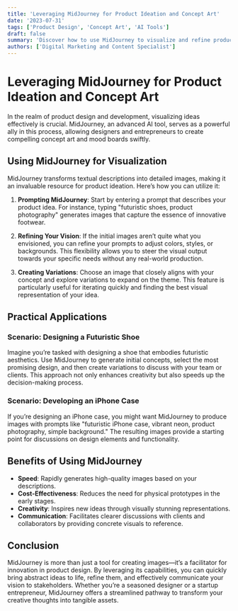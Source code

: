 ```yaml
---
title: 'Leveraging MidJourney for Product Ideation and Concept Art'
date: '2023-07-31'
tags: ['Product Design', 'Concept Art', 'AI Tools']
draft: false
summary: 'Discover how to use MidJourney to visualize and refine product ideas, facilitating discussions with clients and enhancing creative processes.'
authors: ['Digital Marketing and Content Specialist']
---
```


# Leveraging MidJourney for Product Ideation and Concept Art

In the realm of product design and development, visualizing ideas effectively is crucial. MidJourney, an advanced AI tool, serves as a powerful ally in this process, allowing designers and entrepreneurs to create compelling concept art and mood boards swiftly.

## Using MidJourney for Visualization

MidJourney transforms textual descriptions into detailed images, making it an invaluable resource for product ideation. Here’s how you can utilize it:

1. **Prompting MidJourney**: Start by entering a prompt that describes your product idea. For instance, typing "futuristic shoes, product photography" generates images that capture the essence of innovative footwear.

2. **Refining Your Vision**: If the initial images aren’t quite what you envisioned, you can refine your prompts to adjust colors, styles, or backgrounds. This flexibility allows you to steer the visual output towards your specific needs without any real-world production.

3. **Creating Variations**: Choose an image that closely aligns with your concept and explore variations to expand on the theme. This feature is particularly useful for iterating quickly and finding the best visual representation of your idea.

## Practical Applications

### Scenario: Designing a Futuristic Shoe

Imagine you’re tasked with designing a shoe that embodies futuristic aesthetics. Use MidJourney to generate initial concepts, select the most promising design, and then create variations to discuss with your team or clients. This approach not only enhances creativity but also speeds up the decision-making process.

### Scenario: Developing an iPhone Case

If you’re designing an iPhone case, you might want MidJourney to produce images with prompts like "futuristic iPhone case, vibrant neon, product photography, simple background." The resulting images provide a starting point for discussions on design elements and functionality.

## Benefits of Using MidJourney

- **Speed**: Rapidly generates high-quality images based on your descriptions.
- **Cost-Effectiveness**: Reduces the need for physical prototypes in the early stages.
- **Creativity**: Inspires new ideas through visually stunning representations.
- **Communication**: Facilitates clearer discussions with clients and collaborators by providing concrete visuals to reference.

## Conclusion

MidJourney is more than just a tool for creating images—it’s a facilitator for innovation in product design. By leveraging its capabilities, you can quickly bring abstract ideas to life, refine them, and effectively communicate your vision to stakeholders. Whether you’re a seasoned designer or a startup entrepreneur, MidJourney offers a streamlined pathway to transform your creative thoughts into tangible assets.
